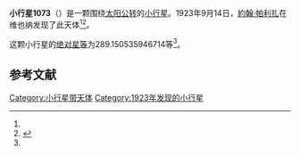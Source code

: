 {{Infobox planet
| bgcolour = #FFFFC0
| name = 1073 Gellivara
| symbol = 
| image = 
| caption = 
| discovery = yes
| discovery_ref = 
| discoverer = [[約翰·帕利扎|約翰·帕利扎]]
| discovery_site = [[维也纳|维也纳]] 
| discovered = 1923年9月14日
| designations = yes
| mp_name = 
| named_after = 
| alt_names = 1923 OW/ 1929 UJ / 1932 EP / 1951 QL
| mp_category = [[主带小行星|主带小行星]]
| orbit_ref = <ref name="a">[http://ssd.jpl.nasa.gov/sbdb.cgi?sstr=1073 1073 Gellivara] {{Wayback|url=http://ssd.jpl.nasa.gov/sbdb.cgi?sstr=1073 |date=20210827132944 }}，小行星數據庫瀏覽器（JPL Small-Body Database Browser）－[[美国国家航空航天局|美国国家航空航天局]]喷气推进实验室</ref>
| epoch = 2456400.5 (2013年4月18日更新)
| aphelion = {{convert|3.796503805871564|AU|km|3|abbr=on|lk=out}}
| perihelion = {{convert|2.560398229626331|AU|km|3|abbr=on}}
| semimajor = {{convert|3.178451017748948|AU|km|3|abbr=on}}
| eccentricity = 0.19445094
| period = 2069.768206 [[日|日]]<br />5.67[[儒略年|儒略年]]
| avg_speed = 
| inclination = 1.606859126154953
| asc_node = 39.52575797512724
| mean_anomaly = 
| arg_peri = 289.150535946714
| satellites = 
| physical_characteristics = yes
| dimensions = 
| mass = 
| density = 
| surface_grav = 
| escape_velocity = 
| sidereal_day = 
| axial_tilt = 
| pole_ecliptic_lat = 
| pole_ecliptic_lon = 
| albedo = 
| temperatures= 
| temp_name1 = 
| mean_temp_1 = 
| max_temp_1 = 
| temp_name2 = 
| max_temp_2 = 
| spectral_type = 
| abs_magnitude = 289.150535946714
}}

'''小行星1073'''（{{lang-en|1073 Gellivara}}）是一颗围绕[[太阳|太阳]][[公转|公转]]的[[小行星|小行星]]。1923年9月14日，[[約翰·帕利扎|約翰·帕利扎]]在维也纳发现了此天体<ref name="a" /><ref>{{cite news|title=小行星列表|url=http://cfa-www.harvard.edu/iau/lists/NumberedMPs.txt|accessdate=2013-07-08|newspaper=哈佛大学|archive-date=2008-05-17|archive-url=https://web.archive.org/web/20080517010638/http://cfa-www.harvard.edu/iau/lists/NumberedMPs.txt|dead-url=no}}</ref>。

这颗小行星的[[绝对星等|绝对星等]]为289.150535946714等<ref name="a" />。

==参考文献==
{{reflist}}
{{Minor Planet Number|[[小行星1072|小行星1072]]|[[小行星1074|小行星1074]]}}

{{小天体}}

[[Category:小行星带天体|Category:小行星带天体]]
[[Category:1923年发现的小行星|Category:1923年发现的小行星]]

{{asteroid-stub}}